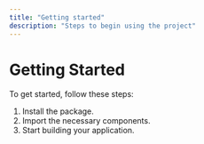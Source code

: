 ```yaml
---
title: "Getting started"
description: "Steps to begin using the project"
---
```


# Getting Started

To get started, follow these steps:

1. Install the package.
2. Import the necessary components.
3. Start building your application.

